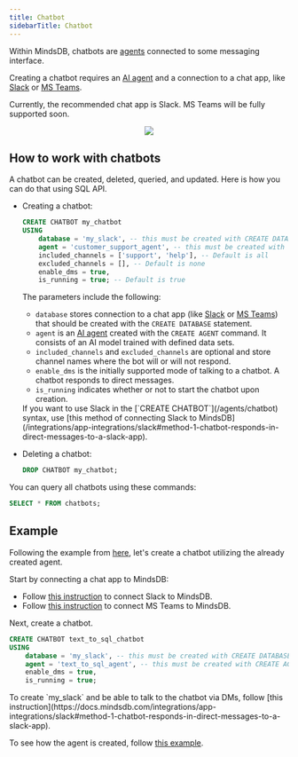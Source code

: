 ```yaml
---
title: Chatbot
sidebarTitle: Chatbot
---
```


Within MindsDB, chatbots are [agents](/agents/agent) connected to some messaging interface.

Creating a chatbot requires an [AI agent](/agents/agent) and a connection to a chat app, like [Slack](/integrations/app-integrations/slack) or [MS Teams](/integrations/app-integrations/microsoft-teams).

<Tip>
Currently, the recommended chat app is Slack. MS Teams will be fully supported soon.
</Tip>

<p align="center">
  <img src="/assets/chatbot_diagram.png" />
</p>

## How to work with chatbots

A chatbot can be created, deleted, queried, and updated. Here is how you can do that using SQL API.

* Creating a chatbot:

    ```sql
    CREATE CHATBOT my_chatbot
    USING
        database = 'my_slack', -- this must be created with CREATE DATABASE
        agent = 'customer_support_agent', -- this must be created with CREATE AGENT
        included_channels = ['support', 'help'], -- Default is all
        excluded_channels = [], -- Default is none
        enable_dms = true,
        is_running = true; -- Default is true
    ```

    The parameters include the following:

    * `database` stores connection to a chat app (like [Slack](/integrations/app-integrations/slack) or [MS Teams](/integrations/app-integrations/microsoft-teams)) that should be created with the `CREATE DATABASE` statement.
    * `agent` is an [AI agent](/agents/agent) created with the `CREATE AGENT` command. It consists of an AI model trained with defined data sets.
    * `included_channels` and `excluded_channels` are optional and store channel names where the bot will or will not respond.
    * `enable_dms` is the initially supported mode of talking to a chatbot. A chatbot responds to direct messages.
    * `is_running` indicates whether or not to start the chatbot upon creation.

    <Note>
    If you want to use Slack in the [`CREATE CHATBOT`](/agents/chatbot) syntax, use [this method of connecting Slack to MindsDB](/integrations/app-integrations/slack#method-1-chatbot-responds-in-direct-messages-to-a-slack-app).
    </Note>

* Deleting a chatbot:

    ```sql
    DROP CHATBOT my_chatbot;
    ```

You can query all chatbots using these commands:

```sql
SELECT * FROM chatbots;
```

## Example

Following the example from [here](/agents/agent#example), let's create a chatbot utilizing the already created agent.

Start by connecting a chat app to MindsDB:

* Follow [this instruction](/integrations/app-integrations/slack) to connect Slack to MindsDB.
* Follow [this instruction](/integrations/app-integrations/microsoft-teams) to connect MS Teams to MindsDB.

Next, create a chatbot.

```sql
CREATE CHATBOT text_to_sql_chatbot
USING
    database = 'my_slack', -- this must be created with CREATE DATABASE
    agent = 'text_to_sql_agent', -- this must be created with CREATE AGENT
    enable_dms = true,
    is_running = true;
```

<Tip>
To create `my_slack` and be able to talk to the chatbot via DMs, follow [this instruction](https://docs.mindsdb.com/integrations/app-integrations/slack#method-1-chatbot-responds-in-direct-messages-to-a-slack-app).

To see how the agent is created, follow [this example](/agents/agent#example).
</Tip>

